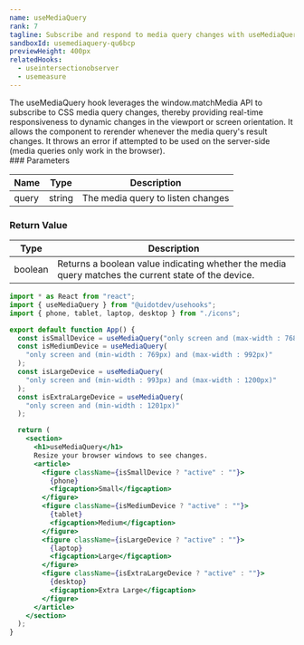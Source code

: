 ```yaml
---
name: useMediaQuery
rank: 7
tagline: Subscribe and respond to media query changes with useMediaQuery.
sandboxId: usemediaquery-qu6bcp
previewHeight: 400px
relatedHooks:
  - useintersectionobserver
  - usemeasure
---
```



<HookDescription name={frontmatter.name}>
  The useMediaQuery hook leverages the window.matchMedia API to subscribe to CSS
  media query changes, thereby providing real-time responsiveness to dynamic
  changes in the viewport or screen orientation. It allows the component to
  rerender whenever the media query's result changes. It throws an error if
  attempted to be used on the server-side (media queries only work in the
  browser).
</HookDescription>

<div class="reference">
  ### Parameters

  | Name  | Type   | Description                       |
  | ----- | ------ | --------------------------------- |
  | query | string | The media query to listen changes |

  ### Return Value

  | Type    | Description                                                                                         |
  | ------- | --------------------------------------------------------------------------------------------------- |
  | boolean | Returns a boolean value indicating whether the media query matches the current state of the device. |
</div>

<CodePreview
  sandboxId={frontmatter.sandboxId}
  previewHeight={frontmatter.previewHeight}
/>

<StaticCodeContainer>

```jsx
import * as React from "react";
import { useMediaQuery } from "@uidotdev/usehooks";
import { phone, tablet, laptop, desktop } from "./icons";

export default function App() {
  const isSmallDevice = useMediaQuery("only screen and (max-width : 768px)");
  const isMediumDevice = useMediaQuery(
    "only screen and (min-width : 769px) and (max-width : 992px)"
  );
  const isLargeDevice = useMediaQuery(
    "only screen and (min-width : 993px) and (max-width : 1200px)"
  );
  const isExtraLargeDevice = useMediaQuery(
    "only screen and (min-width : 1201px)"
  );

  return (
    <section>
      <h1>useMediaQuery</h1>
      Resize your browser windows to see changes.
      <article>
        <figure className={isSmallDevice ? "active" : ""}>
          {phone}
          <figcaption>Small</figcaption>
        </figure>
        <figure className={isMediumDevice ? "active" : ""}>
          {tablet}
          <figcaption>Medium</figcaption>
        </figure>
        <figure className={isLargeDevice ? "active" : ""}>
          {laptop}
          <figcaption>Large</figcaption>
        </figure>
        <figure className={isExtraLargeDevice ? "active" : ""}>
          {desktop}
          <figcaption>Extra Large</figcaption>
        </figure>
      </article>
    </section>
  );
}
```

</StaticCodeContainer>
